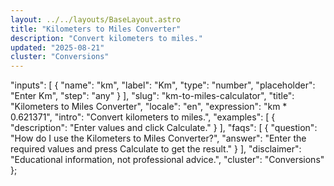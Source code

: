 ```yaml
---
layout: ../../layouts/BaseLayout.astro
title: "Kilometers to Miles Converter"
description: "Convert kilometers to miles."
updated: "2025-08-21"
cluster: "Conversions"
---
```



  "inputs": [
    {
      "name": "km",
      "label": "Km",
      "type": "number",
      "placeholder": "Enter Km",
      "step": "any"
    }
  ],
  "slug": "km-to-miles-calculator",
  "title": "Kilometers to Miles Converter",
  "locale": "en",
  "expression": "km * 0.621371",
  "intro": "Convert kilometers to miles.",
  "examples": [
    {
      "description": "Enter values and click Calculate."
    }
  ],
  "faqs": [
    {
      "question": "How do I use the Kilometers to Miles Converter?",
      "answer": "Enter the required values and press Calculate to get the result."
    }
  ],
  "disclaimer": "Educational information, not professional advice.",
  "cluster": "Conversions"
};

<Calculator schema={schema} />

